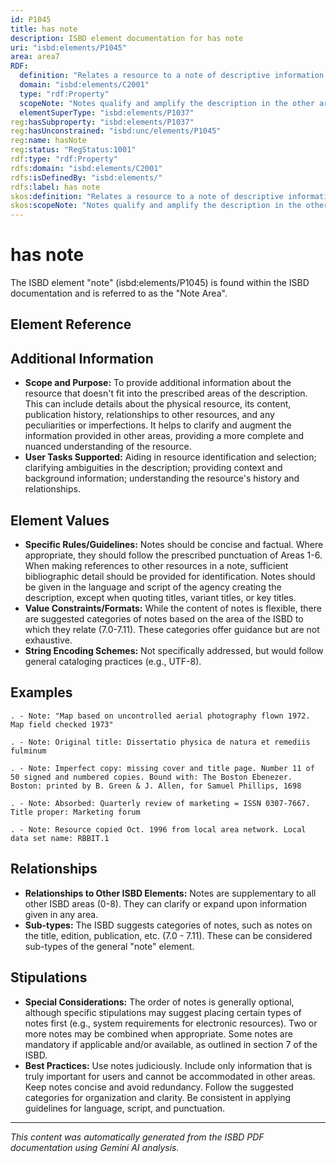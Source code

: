 ```yaml
---
id: P1045
title: has note
description: ISBD element documentation for has note
uri: "isbd:elements/P1045"
area: area7
RDF:
  definition: "Relates a resource to a note of descriptive information that has not been given in other areas of the description but that is considered to be important to users of bibliographic records."
  domain: "isbd:elements/C2001"
  type: "rdf:Property"
  scopeNote: "Notes qualify and amplify the description in the other areas and can deal with any aspect of a resource. Notes may also give the bibliographic history of the resource and indicate relationships to other resources. In making reference to another resource in a note, enough information must be given to identify theresource. This may vary depending on the resource and the context of the note. For continuing resources, the citation may consist of the key title and ISSN. In other cases, it may consist of the title proper along with a statement of responsibility or other bibliographic details. Two or more notes may be combined into a single note when considered appropriate by the cataloguing agency."
  elementSuperType: "isbd:elements/P1037"
reg:hasSubproperty: "isbd:elements/P1037"
reg:hasUnconstrained: "isbd:unc/elements/P1045"
reg:name: hasNote
reg:status: "RegStatus:1001"
rdf:type: "rdf:Property"
rdfs:domain: "isbd:elements/C2001"
rdfs:isDefinedBy: "isbd:elements/"
rdfs:label: has note
skos:definition: "Relates a resource to a note of descriptive information that has not been given in other areas of the description but that is considered to be important to users of bibliographic records."
skos:scopeNote: "Notes qualify and amplify the description in the other areas and can deal with any aspect of a resource. Notes may also give the bibliographic history of the resource and indicate relationships to other resources. In making reference to another resource in a note, enough information must be given to identify theresource. This may vary depending on the resource and the context of the note. For continuing resources, the citation may consist of the key title and ISSN. In other cases, it may consist of the title proper along with a statement of responsibility or other bibliographic details. Two or more notes may be combined into a single note when considered appropriate by the cataloguing agency."
---
```

# has note

The ISBD element "note" (isbd:elements/P1045) is found within the ISBD documentation and is referred to as the "Note Area".

## Element Reference


<ElementReference frontMatter={frontMatter} />

## Additional Information

- **Scope and Purpose:**  To provide additional information about the resource that doesn't fit into the prescribed areas of the description. This can include details about the physical resource, its content, publication history, relationships to other resources, and any peculiarities or imperfections. It helps to clarify and augment the information provided in other areas, providing a more complete and nuanced understanding of the resource.
- **User Tasks Supported:**  Aiding in resource identification and selection; clarifying ambiguities in the description; providing context and background information; understanding the resource's history and relationships.

## Element Values

- **Specific Rules/Guidelines:** Notes should be concise and factual. Where appropriate, they should follow the prescribed punctuation of Areas 1-6.  When making references to other resources in a note, sufficient bibliographic detail should be provided for identification. Notes should be given in the language and script of the agency creating the description, except when quoting titles, variant titles, or key titles.
- **Value Constraints/Formats:**  While the content of notes is flexible, there are suggested categories of notes based on the area of the ISBD to which they relate (7.0-7.11). These categories offer guidance but are not exhaustive. 
- **String Encoding Schemes:**  Not specifically addressed, but would follow general cataloging practices (e.g., UTF-8).

## Examples

```
. - Note: "Map based on uncontrolled aerial photography flown 1972. Map field checked 1973"

. - Note: Original title: Dissertatio physica de natura et remediis fulminum

. - Note: Imperfect copy: missing cover and title page. Number 11 of 50 signed and numbered copies. Bound with: The Boston Ebenezer. Boston: printed by B. Green & J. Allen, for Samuel Phillips, 1698

. - Note: Absorbed: Quarterly review of marketing = ISSN 0307-7667. Title proper: Marketing forum

. - Note: Resource copied Oct. 1996 from local area network. Local data set name: RBBIT.1
```


## Relationships

- **Relationships to Other ISBD Elements:** Notes are supplementary to all other ISBD areas (0-8). They can clarify or expand upon information given in any area.
- **Sub-types:**  The ISBD suggests categories of notes, such as notes on the title, edition, publication, etc. (7.0 - 7.11). These can be considered sub-types of the general "note" element.


## Stipulations

- **Special Considerations:**  The order of notes is generally optional, although specific stipulations may suggest placing certain types of notes first (e.g., system requirements for electronic resources).  Two or more notes may be combined when appropriate.  Some notes are mandatory if applicable and/or available, as outlined in section 7 of the ISBD.
- **Best Practices:**  Use notes judiciously. Include only information that is truly important for users and cannot be accommodated in other areas.  Keep notes concise and avoid redundancy.  Follow the suggested categories for organization and clarity.  Be consistent in applying guidelines for language, script, and punctuation.


---

*This content was automatically generated from the ISBD PDF documentation using Gemini AI analysis.*
